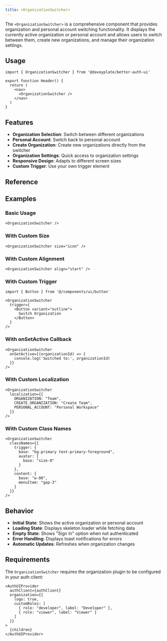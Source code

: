 ```yaml
---
title: <OrganizationSwitcher>
---
```


The `<OrganizationSwitcher>` is a comprehensive component that provides organization and personal account switching functionality. It displays the currently active organization or personal account and allows users to switch between them, create new organizations, and manage their organization settings.

## Usage

```tsx
import { OrganizationSwitcher } from '@daveyplate/better-auth-ui'

export function Header() {
  return (
    <nav>
      <OrganizationSwitcher />
    </nav>
  )
}
```

## Features

- **Organization Selection**: Switch between different organizations
- **Personal Account**: Switch back to personal account
- **Create Organization**: Create new organizations directly from the switcher
- **Organization Settings**: Quick access to organization settings
- **Responsive Design**: Adapts to different screen sizes
- **Custom Trigger**: Use your own trigger element

## Reference

<AutoTypeTable path="../src/components/organization/organization-switcher.tsx" name="OrganizationSwitcherProps" />

## Examples

### Basic Usage

```tsx
<OrganizationSwitcher />
```

### With Custom Size

```tsx
<OrganizationSwitcher size="icon" />
```

### With Custom Alignment

```tsx
<OrganizationSwitcher align="start" />
```

### With Custom Trigger

```tsx
import { Button } from '@/components/ui/button'

<OrganizationSwitcher 
  trigger={
    <Button variant="outline">
      Switch Organization
    </Button>
  }
/>
```

### With onSetActive Callback

```tsx
<OrganizationSwitcher 
  onSetActive={(organizationId) => {
    console.log('Switched to:', organizationId)
  }}
/>
```

### With Custom Localization

```tsx
<OrganizationSwitcher 
  localization={{
    ORGANIZATION: "Team",
    CREATE_ORGANIZATION: "Create Team",
    PERSONAL_ACCOUNT: "Personal Workspace"
  }}
/>
```

### With Custom Class Names

```tsx
<OrganizationSwitcher 
  classNames={{
    trigger: {
      base: "bg-primary text-primary-foreground",
      avatar: {
        base: "size-8"
      }
    },
    content: {
      base: "w-80",
      menuItem: "gap-3"
    }
  }}
/>
```

## Behavior

- **Initial State**: Shows the active organization or personal account
- **Loading State**: Displays skeleton loader while fetching data
- **Empty State**: Shows "Sign In" option when not authenticated
- **Error Handling**: Displays toast notifications for errors
- **Automatic Updates**: Refreshes when organization changes

## Requirements

The `OrganizationSwitcher` requires the organization plugin to be configured in your auth client:

```tsx title="providers.tsx"
<AuthUIProvider
  authClient={authClient}
  organization={{
    logo: true,
    customRoles: [
      { role: "developer", label: "Developer" },
      { role: "viewer", label: "Viewer" }
    ]
  }}
>
  {children}
</AuthUIProvider>
``` 
